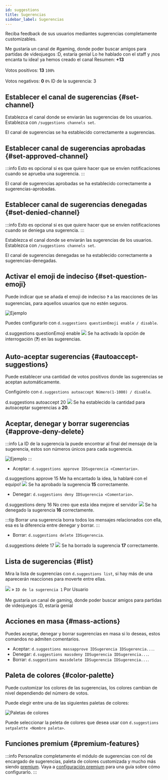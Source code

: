 ---
id: suggestions
title: Sugerencias
sidebar_label: Sugerencias
---

Reciba feedback de sus usuarios mediantes sugerencias completamente customizables.

<DiscordMessages>
  <discord-message author="D-Safe" avatar="https://i.imgur.com/FFBgOWE.png" bot='true' verified='true'>
      <discord-embed slot="embeds" author-image="https://cdn.discordapp.com/embed/avatars/4.png" author-name="Usuario#0000" color="#a9eda4">
                            Me gustaría un canal de #gaming, donde poder buscar amigos para partidas de videojuegos :D, estaría genial
        <discord-embed-fields slot="fields">
        <discord-embed-field field-title="Comentario del staff" inline="1" inline-index="1">Lo he hablado con el staff y ¡nos encanta tu idea! ya hemos creado el canal
        </discord-embed-field>
        <discord-embed-field field-title="Estadísticas" inline="2" inline-index="2">
                                    Resumen: <b>+13</b><br></br>
                                    Votos positivos: <b>13</b> <code>100%</code><br></br>
                                    Votos negativos: <b>0</b> <code>0%</code>
        </discord-embed-field>
        </discord-embed-fields>
        <discord-embed-footer slot="footer" timestamp="12/01/2020">ID de la sugerencia: 3</discord-embed-footer>
      </discord-embed>
      <discord-reactions slot="reactions">
        <discord-reaction name="👍" count="13" reacted/>
        <discord-reaction name="👎" count="0"/>
      </discord-reactions>
      </discord-message>
</DiscordMessages>

## Establecer el canal de sugerencias {#set-channel}
Establezca el canal donde se enviarán las sugerencias de los usuarios.
Establezca con `/suggestions channels set`.

<DiscordMessages>
  <discord-message profile="bot">
    <discord-command slot="reply" profile="user" command="/suggestions channels"></discord-command>
    <discord-custom-emoji name="checknew"></discord-custom-emoji> El canal de sugerencias se ha establecido correctamente a <discord-mention type="channel">sugerencias</discord-mention>.
  </discord-message>
</DiscordMessages>

## Establecer canal de sugerencias aprobadas {#set-approved-channel}
:::info
Esto es opcional si es que quiere hacer que se envíen notificaciones cuando se aprueba una sugerencia.
:::

<DiscordMessages>
  <discord-message profile="bot">
    <discord-command slot="reply" profile="user" command="/suggestions channels"></discord-command>
    <discord-custom-emoji name="checknew"></discord-custom-emoji> El canal de sugerencias aprobadas se ha establecido correctamente a <discord-mention type="channel">sugerencias-aprobadas</discord-mention>.
  </discord-message>
</DiscordMessages>

## Establecer canal de sugerencias denegadas {#set-denied-channel}
:::info
Esto es opcional si es que quiere hacer que se envíen notificaciones cuando se deniega una sugerencia.
:::

Establezca el canal donde se enviarán las sugerencias de los usuarios.
Establezca con `/suggestions channels set`.

<DiscordMessages>
  <discord-message profile="bot">
    <discord-command slot="reply" profile="user" command="/suggestions channels"></discord-command>
    <discord-custom-emoji name="checknew"></discord-custom-emoji> El canal de sugerencias denegadas se ha establecido correctamente a <discord-mention type="channel">sugerencias-denegadas</discord-mention>.
  </discord-message>
</DiscordMessages>

## Activar el emoji de indeciso {#set-question-emoji}
Puede indicar que se añada el emoji de indeciso `❓` a las reacciones de las sugerencias, para aquellos usuarios que no estén seguros.

![Ejemplo](https://i.imgur.com/ARFrHal.png)

Puedes configurarlo con `d.suggestions questionEmoji enable / disable`.

<DiscordMessages>
  <DiscordMessage author="Usuario" avatar="https://cdn.discordapp.com/embed/avatars/4.png">d.suggestions questionEmoji enable</DiscordMessage>
  <discord-message author="D-Safe" avatar="https://i.imgur.com/FFBgOWE.png" bot='true' verified='true'><img className="discord-emoji" src="https://cdn.discordapp.com/emojis/847563585025474643.png?v=1"></img> Se ha activado la opción de interrogación (❓) en las sugerencias.</discord-message>
</DiscordMessages>

## Auto-aceptar sugerencias {#autoaccept-suggestions}
Puede establecer una cantidad de votos positivos donde las sugerencias se aceptan automáticamente.

Configúrelo con `d.suggestions autoaccept Número(1-1000) / disable`.

<DiscordMessages>
  <DiscordMessage author="Usuario" avatar="https://cdn.discordapp.com/embed/avatars/4.png">d.suggestions autoaccept 20</DiscordMessage>
  <discord-message author="D-Safe" avatar="https://i.imgur.com/FFBgOWE.png" bot='true' verified='true'><img className="discord-emoji" src="https://cdn.discordapp.com/emojis/847563585025474643.png?v=1"></img> Se ha establecido la cantidad para autoaceptar sugerencias a <b>20</b>.</discord-message>
</DiscordMessages>

## Aceptar, denegar y borrar sugerencias {#approve-deny-delete}
:::info
La ID de la sugerencia la puede encontrar al final del mensaje de la sugerencia, estos son números únicos para cada sugerencia.

![Ejemplo](https://i.imgur.com/y0wOy7i.png)
:::

* Aceptar: `d.suggestions approve IDSugerencia <Comentario>`.

<DiscordMessages>
  <DiscordMessage author="Usuario" avatar="https://cdn.discordapp.com/embed/avatars/4.png">d.suggestions approve 15 Me ha encantado la idea, la hablaré con el equipo!</DiscordMessage>
  <discord-message author="D-Safe" avatar="https://i.imgur.com/FFBgOWE.png" bot='true' verified='true'><img className="discord-emoji" src="https://cdn.discordapp.com/emojis/847563585025474643.png?v=1"></img> Se ha aprobado la sugerencia <b>15</b> correctamente.</discord-message>
</DiscordMessages>


* Denegar: `d.suggestions deny IDSugerencia <Comentario>`.

<DiscordMessages>
  <DiscordMessage author="Usuario" avatar="https://cdn.discordapp.com/embed/avatars/4.png">d.suggestions deny 16 No creo que esta idea mejore el servidor</DiscordMessage>
  <discord-message author="D-Safe" avatar="https://i.imgur.com/FFBgOWE.png" bot='true' verified='true'><img className="discord-emoji" src="https://cdn.discordapp.com/emojis/847563585025474643.png?v=1"></img> Se ha denegado la sugerencia <b>16</b> correctamente.</discord-message>
</DiscordMessages>


:::tip
Borrar una sugerencia borra todos los mensajes relacionados con ella, esa es la diferencia entre denegar y borrar.
:::

* Borrar: `d.suggestions delete IDSugerencia`.

<DiscordMessages>
  <DiscordMessage author="Usuario" avatar="https://cdn.discordapp.com/embed/avatars/4.png">d.suggestions delete 17</DiscordMessage>
  <discord-message author="D-Safe" avatar="https://i.imgur.com/FFBgOWE.png" bot='true' verified='true'><img className="discord-emoji" src="https://cdn.discordapp.com/emojis/847563585025474643.png?v=1"></img> Se ha borrado la sugerencia <b>17</b> correctamente.</discord-message>
</DiscordMessages>


## Lista de sugerencias {#list}
Mira la lista de sugerencias con `d.suggestions list`, si hay más de una aparecerán reacciones para moverte entre ellas.

<DiscordMessages>
  <discord-message author="D-Safe" avatar="https://i.imgur.com/FFBgOWE.png" bot='true' verified='true'>
      <discord-embed slot="embeds" color="#5865F2" embed-title="Sugerencias pendientes" thumbnail="https://i.imgur.com/sdtCxV3.png">
      <discord-embed-description slot="description"><img className="discord-emoji" src="https://cdn.discordapp.com/emojis/779658830421557290.png?v=1"></img> » <code>ID de la sugerencia 1</code> Por <discord-mention type="user">Usuario</discord-mention><br></br>Me gustaría un canal de <discord-mention type="channel">gaming</discord-mention>, donde poder buscar amigos para partidas de videojuegos :D, estaría genial</discord-embed-description>
      <discord-embed-footer slot="footer" timestamp="12/01/2020"></discord-embed-footer>
      </discord-embed>
      </discord-message>
</DiscordMessages>

## Acciones en masa {#mass-actions}
Puedes aceptar, denegar y borrar sugerencias en masa si lo deseas, estos comandos no admiten comentarios.

* Aceptar: `d.suggestions massapprove IDSugerencia IDSugerencia...`.
* Denegar: `d.suggestions massdeny IDSugerencia IDSugerencia...`.
* Borrar: `d.suggestions massdelete IDSugerencia IDSugerencia...`.

## Paleta de colores {#color-palette}
Puede customizar los colores de las sugerencias, los colores cambian de nivel dependiendo del número de votos.

Puede elegir entre una de las siguientes paletas de colores:

![Paletas de colores](https://i.imgur.com/e0wPvwV.png)

Puede seleccionar la peleta de colores que desea usar con `d.suggestions setpalette <Nombre paleta>`.

## Funciones premium {#premium-features}
:::info
Personalize completamente el módulo de sugerencias con rol de encargado de sugerencias, paleta de colores customizada y mucho más siendo [premium](../premium/).
Vaya a [configuración premium](../premium/#suggestions) para una guía sobre cómo configurarlo.
:::
